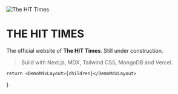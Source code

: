 
![The HIT Times](/tht_logo.png)

# THE HIT TIMES
The official website of **The HIT Times**. Still under construction.



> Build with Next.js, MDX, Tailwind CSS, MongoDB and Vercel.


    return <DemoMdxLayout>{children}</DemoMdxLayout>
}


<WeeklyPortion />

